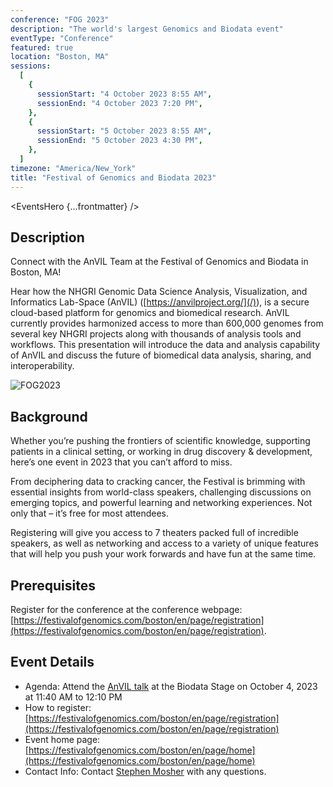 ```yaml
---
conference: "FOG 2023"
description: "The world's largest Genomics and Biodata event"
eventType: "Conference"
featured: true
location: "Boston, MA"
sessions:
  [
    {
      sessionStart: "4 October 2023 8:55 AM",
      sessionEnd: "4 October 2023 7:20 PM",
    },
    {
      sessionStart: "5 October 2023 8:55 AM",
      sessionEnd: "5 October 2023 4:30 PM",
    },
  ]
timezone: "America/New_York"
title: "Festival of Genomics and Biodata 2023"
---
```


<EventsHero {...frontmatter} />

## Description

Connect with the AnVIL Team at the Festival of Genomics and Biodata in Boston, MA!

Hear how the NHGRI Genomic Data Science Analysis, Visualization, and Informatics Lab-Space (AnVIL) ([https://anvilproject.org/](/)), is a secure cloud-based platform for genomics and biomedical research. AnVIL currently provides harmonized access to more than 600,000 genomes from several key NHGRI projects along with thousands of analysis tools and workflows. This presentation will introduce the data and analysis capability of AnVIL and discuss the future of biomedical data analysis, sharing, and interoperability.

![FOG2023](/consortia/events/fog23-festival-of-genomics-biodata.png)

## Background

Whether you’re pushing the frontiers of scientific knowledge, supporting patients in a clinical setting, or working in drug discovery & development, here’s one event in 2023 that you can’t afford to miss.

From deciphering data to cracking cancer, the Festival is brimming with essential insights from world-class speakers, challenging discussions on emerging topics, and powerful learning and networking experiences. Not only that – it’s free for most attendees.

Registering will give you access to 7 theaters packed full of incredible speakers, as well as networking and access to a variety of unique features that will help you push your work forwards and have fun at the same time.

## Prerequisites

Register for the conference at the conference webpage: [https://festivalofgenomics.com/boston/en/page/registration](https://festivalofgenomics.com/boston/en/page/registration).

## Event Details

- Agenda: Attend the [AnVIL talk](https://connect.frontlinegenomics.com/widget/event/festival-of-genomics-and-biodata-boston/planning/UGxhbm5pbmdfMTI2NTY2Nw==.) at the Biodata Stage on October 4, 2023 at 11:40 AM to 12:10 PM
- How to register: [https://festivalofgenomics.com/boston/en/page/registration](https://festivalofgenomics.com/boston/en/page/registration)
- Event home page: [https://festivalofgenomics.com/boston/en/page/home](https://festivalofgenomics.com/boston/en/page/home)
- Contact Info: Contact [Stephen Mosher](mailto:stephen.mosher@jhu.edu) with any questions.
